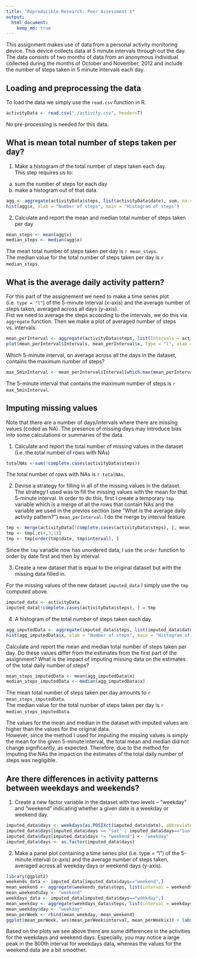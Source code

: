 ```yaml
---
title: "Reproducible Research: Peer Assessment 1"
output: 
  html_document:
    keep_md: true
---
```


This assignment makes use of data from a personal activity monitoring device. This device collects data at 5 minute intervals through out the day. The data consists of two months of data from an anonymous individual collected during the months of October and November, 2012 and include the number of steps taken in 5 minute intervals each day.

## Loading and preprocessing the data
To load the data we simply use the `read.csv` function in R. 
```r
activityData <- read.csv("./activity.csv", header=T)
```
No pre-processing is needed for this data.

## What is mean total number of steps taken per day?
1. Make a histogram of the total number of steps taken each day.  
  This step requires us to:  
a) sum the number of steps for each day  
b) make a histogram out of that data.    
```r
agg <- aggregate(activityData$steps, list(activityData$date), sum, na.rm=T)
hist(agg$x, xlab = "Number of steps", main = "Histogram of steps")
```  

2. Calculate and report the mean and median total number of steps taken per day
```r
mean_steps <- mean(agg$x)
median_steps <- median(agg$x)
```
  The mean total number of steps taken per day is `r mean_steps`.  
  The median value for the total number of steps taken per day is `r median_steps`.

## What is the average daily activity pattern?
For this part of the assignement we need to make a time series plot (i.e. `type = "l" `) of the 5-minute interval (x-axis) and the average number of steps taken, averaged across all days (y-axis).  
Fist we need to average the steps according to the intervals, we do this via `aggregate` function. Then we make a plot of averaged number of steps vs. intervals.  
```r
mean_perInterval <- aggregate(activityData$steps, list(Intervals = activityData$interval), mean, na.rm=T)
plot(mean_perInterval$Intervals, mean_perInterval$x, type = "l", xlab = "Intervals", ylab = "Average # of steps", main = "Average daily activity pattern")
```  

Which 5-minute interval, on average across all the days in the dataset, contains the maximum number of steps?
```r
max_5minInterval <- mean_perInterval$Interval[which.max(mean_perInterval$x)]
```  
The 5-minute interval that contains the maximum number of steps is `r max_5minInterval`.

## Imputing missing values
Note that there are a number of days/intervals where there are missing values (coded as NA). The presence of missing days may introduce bias into some calculations or summaries of the data.

1. Calculate and report the total number of missing values in the dataset (i.e. the total number of rows with NAs)
```r
totalNAs <-sum(!complete.cases(activityData$steps))
``` 
The total number of rows with NAs is `r totalNAs`.

2. Devise a strategy for filling in all of the missing values in the dataset.  
The strategy I used was to fill the missing values with the mean for that 5-minute interval. In order to do this, first I create a temporary `tmp` variable which is a merge of all the rows that contain NAs and the variable we used in the previos section (see "What is the average daily activity pattern?") `mean_perInterval`. I do the merge by interval feature.  
```r
tmp <- merge(activityData[!complete.cases(activityData$steps), ], mean_perInterval, by.x = "interval", by.y = "Intervals")
tmp <- tmp[,c(4,3,1)]
tmp <- tmp[order(tmp$date, tmp$interval), ]
```

Since the `tmp` variable now has unordered data, I use the `order` function to order by date first and then by interval.

3. Create a new dataset that is equal to the original dataset but with the missing data filled in.

For the missing values of the new dataset `imputed_data` I simply use the `tmp` computed above.  
```r
imputed_data <- activityData
imputed_data[!complete.cases(activityData$steps), ] = tmp
```

4. A histogram of the total number of steps taken each day.  
```r
agg_imputedData <- aggregate(imputed_data$steps, list(imputed_data$date), sum, na.rm=T)
hist(agg_imputedData$x, xlab = "Number of steps", main = "Histogram of steps for imputed data")
```

Calculate and report the mean and median total number of steps taken per day. Do these values differ from the estimates from the first part of the assignment? What is the impact of imputing missing data on the estimates of the total daily number of steps?  

```r
mean_steps_imputedData <- mean(agg_imputedData$x)
median_steps_imputedData <- median(agg_imputedData$x)
```

The mean total number of steps taken per day amounts to `r mean_steps_imputedData`.  
The median value for the total number of steps taken per day is `r median_steps_imputedData`.

The values for the mean and median in the dataset with imputed values are higher than the values for the original data.  
However, since the method I used for imputing the missing values is simply the mean for the given 5-minute interval, the total mean and median did not change significantly, as expected. Therefore, due to the method for imputing the NAs the impact on the estimates of the total daily number of steps was negligible.

## Are there differences in activity patterns between weekdays and weekends?

1. Create a new factor variable in the dataset with two levels – “weekday” and “weekend” indicating whether a given date is a weekday or weekend day.
```r
imputed_data$days <- weekdays(as.POSIXct(imputed_data$date), abbreviate = T)
imputed_data$days[imputed_data$days == "Sat" | imputed_data$days=="Sun"] <- "weekend"
imputed_data$days[imputed_data$days != "weekend"] <- "weekday"
imputed_data$days <- as.factor(imputed_data$days)
```

2. Make a panel plot containing a time series plot (i.e. type = "l") of the 5-minute interval (x-axis) and the average number of steps taken, averaged across all weekday days or weekend days (y-axis).

```r
library(ggplot2)
weekends_data <- imputed_data[imputed_data$days=="weekend",]
mean_weekend <- aggregate(weekends_data$steps, list(interval = weekends_data$interval), mean, na.rm=T)
mean_weekend$day <- "weekend"
weekdays_data <- imputed_data[imputed_data$days=="weekday",]
mean_weekday <- aggregate(weekdays_data$steps, list(interval = weekdays_data$interval), mean, na.rm=T)
mean_weekday$day <- "weekday"
mean_perWeek <- rbind(mean_weekday, mean_weekend)
ggplot(mean_perWeek, aes(mean_perWeek$interval, mean_perWeek$x)) + labs(title = "Activities during the weekdays and weekends", x = "Interval", y = "Average number of steps") + geom_line() + facet_grid(day ~ .)
```

Based on the plots we see above there are some differences in the activities for the weekdays and weekend days. Especially, you may notice a large peak in the 800th interval for weekdays data, whereas the values for the weekend data are a bit smoother.